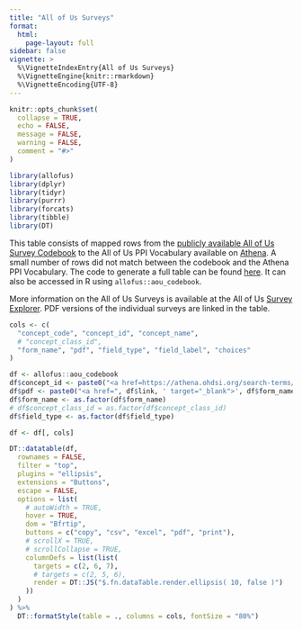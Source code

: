 ```yaml
---
title: "All of Us Surveys"
format: 
  html:
    page-layout: full
sidebar: false
vignette: >
  %\VignetteIndexEntry{All of Us Surveys}
  %\VignetteEngine{knitr::rmarkdown}
  %\VignetteEncoding{UTF-8}
---
```


```r
knitr::opts_chunk$set(
  collapse = TRUE,
  echo = FALSE,
  message = FALSE,
  warning = FALSE,
  comment = "#>"
)
```

<style>
.row>main {
max-width: 100vw !important;
width: 94vw !important;
}
.container .template_article {
max-width: 94vw !important;
}
.container .row {
justify-content: space-evenly;
}
</style>
```r
library(allofus)
library(dplyr)
library(tidyr)
library(purrr)
library(forcats)
library(tibble)
library(DT)
```

This table consists of mapped rows from the [publicly available All of Us Survey Codebook](https://docs.google.com/spreadsheets/d/1Ey8MScRYZ9QyS4izVYScISLMb62QEhSM-ErbG27dNtw/edit#gid=1832128489)
to the All of Us PPI Vocabulary available on [Athena](https://athena.ohdsi.org/search-terms/start). A small number of rows did not
match between the codebook and the Athena PPI Vocabulary. The code to generate a full table can be found [here](https://github.com/roux-ohdsi/allofus/blob/main/data-raw/pkg_data.R). It can also be accessed in R using `allofus::aou_codebook`. 

More information on the All of Us Surveys is available at the All of Us [Survey Explorer](https://www.researchallofus.org/data-tools/survey-explorer/). PDF versions of the individual surveys are linked in the table.

```r
cols <- c(
  "concept_code", "concept_id", "concept_name",
  # "concept_class_id",
  "form_name", "pdf", "field_type", "field_label", "choices"
)

df <- allofus::aou_codebook
df$concept_id <- paste0("<a href=https://athena.ohdsi.org/search-terms/terms/", df$concept_id, ' target="_blank">', df$concept_id, "</a>")
df$pdf <- paste0("<a href=", df$link, ' target="_blank">', df$form_name, "</a>")
df$form_name <- as.factor(df$form_name)
# df$concept_class_id = as.factor(df$concept_class_id)
df$field_type <- as.factor(df$field_type)

df <- df[, cols]

DT::datatable(df,
  rownames = FALSE,
  filter = "top",
  plugins = "ellipsis",
  extensions = "Buttons",
  escape = FALSE,
  options = list(
    # autoWidth = TRUE,
    hover = TRUE,
    dom = "Bfrtip",
    buttons = c("copy", "csv", "excel", "pdf", "print"),
    # scrollX = TRUE,
    # scrollCollapse = TRUE,
    columnDefs = list(list(
      targets = c(2, 6, 7),
      # targets = c(2, 5, 6),
      render = DT::JS("$.fn.dataTable.render.ellipsis( 10, false )")
    ))
  )
) %>%
  DT::formatStyle(table = ., columns = cols, fontSize = "80%")
```

